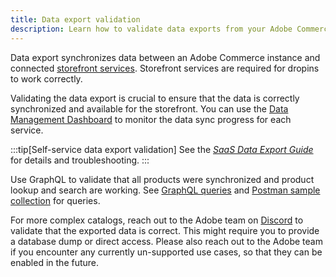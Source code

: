 ```yaml
---
title: Data export validation
description: Learn how to validate data exports from your Adobe Commerce backend to your storefront.
---
```


Data export synchronizes data between an Adobe Commerce instance and connected [storefront services](/implementation/discovery/requirements/). Storefront services are required for dropins to work correctly.

Validating the data export is crucial to ensure that the data is correctly synchronized and available for the storefront. You can use the [Data Management Dashboard](https://experienceleague.adobe.com/en/docs/commerce-admin/systems/data-transfer/data-dashboard) to monitor the data sync progress for each service.

:::tip[Self-service data export validation]
See the [_SaaS Data Export Guide_](https://experienceleague.adobe.com/en/docs/commerce-merchant-services/saas-data-export/overview) for details and troubleshooting.
:::

Use GraphQL to validate that all products were synchronized and product lookup and search are working. See [GraphQL queries](https://developer.adobe.com/commerce/services/graphql/catalog-service/products/) and [Postman sample collection](https://github.com/magento/adobe-commerce-catalog-service) for queries. 

For more complex catalogs, reach out to the Adobe team on [Discord](https://discord.com/channels/1131492224371277874/1220042081209421945) to validate that the exported data is correct. This might require you to provide a database dump or direct access. Please also reach out to the Adobe team if you encounter any currently un-supported use cases, so that they can be enabled in the future.